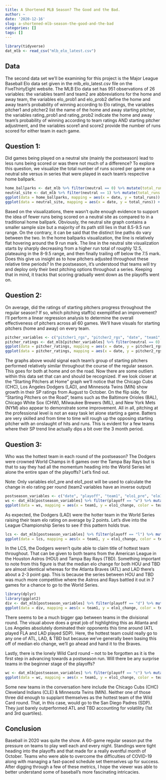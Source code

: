 ```yaml
---
title: A Shortened MLB Season? The Good and the Bad.
author: ~
date: '2020-12-16'
slug: a-shortened-mlb-season-the-good-and-the-bad
categories: []
tags: []
---
```


```r
library(tidyverse)
dat_mlb <- read_csv("mlb_elo_latest.csv")
```

## Data

The second data set we'll be examining for this project is the Major League Baseball Elo data set given in the mlb_elo_latest.csv file on the FiveThirtyEight website. The MLB Elo data set has 951 observations of 26 variables: the variables team1 and team2 are abbreviations for the home and away team, the variables elo_prob1 and elo_prob2 define the home and away team's probability of winning according to Elo ratings, the variables pitcher1 and pitcher2 list the name of the home and away starting pitcher, the variables rating_prob1 and rating_prob2 indicate the home and away team's probability of winning according to team ratings AND starting pitcher adjustment, and the variables score1 and score2 provide the number of runs scored for either team in each game.

## Question 1:

Did games being played on a neutral site (mainly the postseason) lead to less runs being scored or was there not much of a difference? To explore this question, we visualize the total number of runs scored per game on a neutral site versus in series that were played in each team's respective home ballpark.

```r
home_ballparks <- dat_mlb %>% filter(neutral == 0) %>% mutate(total_runs = score1 + score2) 
neutral_site <- dat_mlb %>% filter(neutral == 1) %>% mutate(total_runs = score1 + score2)
ggplot(data = home_ballparks, mapping = aes(x = date, y = total_runs)) + geom_point(color = "navy") + geom_smooth() + ggtitle("Total Runs Scored Per Game in Home Ballparks")
ggplot(data = neutral_site, mapping = aes(x = date, y = total_runs)) + geom_point(color = "green") + geom_smooth() + ggtitle("Total Runs Scored Per Game on a Neutral Site")
```

Based on the visualizations, there wasn't quite enough evidence to support the idea of fewer runs being scored on a neutral site as compared to in a traditional home ballpark. Obviously, the neutral site graph contains a smaller sample size but a majority of its path still lies in that 8.5-9.5 run range. On the contrary, it can be said that the distinct line paths do vary between the two. In the home ballparks visualization, the line is relatively flat hovering around the 9 run mark. The line in the neutral site visualization starts by sharply decreasing from a higher run total of roughly 12.5, plateauing in the 8-9.5 range, and then finally trailing off below the 7.5 mark. Does this give us insight as to how pitchers adjusted throughout these relative time periods? In the postseason, it's understood that teams will try and deploy only their best pitching options throughout a series. Keeping that in mind, it tracks that scoring gradually went down as the playoffs went on.

## Question 2:

On average, did the ratings of starting pitchers progress throughout the regular season? If so, which pitching staff(s) exemplified an improvement? I'll perform a linear regression analysis to determine the overall effectiveness of pitchers across all 60 games. We'll have visuals for starting pitchers (home and away) on every team.

```r
pitcher_variables <- c("pitcher1_rgs", "pitcher2_rgs", "date", "team1", "team2", "pitcher1", "pitcher2", "neutral", "playoff")
pitcher_ratings <- dat_mlb[pitcher_variables] %>% filter(neutral == 0)
ggplot(data = pitcher_ratings, mapping = aes(x = date, y = pitcher1_rgs)) + facet_wrap(~ team1) + geom_point(position = "jitter") + theme(legend.position = "none") + ggtitle("Starting Pitchers at Home During the 2020 MLB Regular Season") + theme(axis.text.x = element_text(angle = 45, hjust = 0.5)) + geom_smooth(method = "lm", formula = y ~ x)
ggplot(data = pitcher_ratings, mapping = aes(x = date, y = pitcher2_rgs)) + facet_wrap(~ team2) + geom_point(position = "jitter") + theme(legend.position = "none") + ggtitle("Starting Pitchers on the Road During the 2020 MLB Regular Season") + theme(axis.text.x = element_text(angle = 45, hjust = 0.5)) + geom_smooth(method = "lm", formula = y ~ x)
```

The graphs above would signal each team's group of starting pitchers performed relatively similar throughout the course of the regular season. This goes for both at home and on the road. Now there are some outliers within this data set that can and should be recognized. If we look closer at the "Starting Pitchers at Home" graph we'll notice that the Chicago Cubs (CHC), Los Angeles Dodgers (LAD), and Minnesota Twins (MIN) show growth in their SP ratings from August to October. On the flip side, for "Starting Pitchers on the Road", teams such as the Baltimore Orioles (BAL), Chicago White Sox (CHW), Milwaukee Brewers (MIL), and New York Mets (NYM) also appear to demonstrate some improvement. All in all, pitching at the professional level is not an easy task let alone starting a game. Batters are very skilled and from time to time will rough up the opposing starting pitcher with an onslaught of hits and runs. This is evident for a few teams where their SP trend line actually dips a bit over the 3 month period. 

## Question 3:

Who was the hottest team in each round of the postseason? The Dodgers were crowned World Champs in 6 games over the Tampa Bay Rays but is that to say they had all the momentum heading into the World Series let alone the entire span of the playoffs? Let's find out. 

Note: Only variables elo1_pre and elo1_post will be used to calculate the change in elo rating per round (team2 variables have an inverse output) 

```r
postseason_variables <- c("date", "playoff", "team1", "elo1_pre", "elo1_post", "team2", "elo2_pre", "elo2_post")
ws <- dat_mlb[postseason_variables] %>% filter(playoff == "w") %>% mutate(elo1_change = elo1_post - elo1_pre) 
ggplot(data = ws, mapping = aes(x = team1, y = elo1_change, color = team1)) + geom_boxplot() + ggtitle("Change in Team Elo Rating during the World Series") + theme(legend.position = "none")
```

As expected, the Dodgers (LAD) were the hotter team in the World Series raising their team elo rating on average by 2 points. Let's dive into the League Championship Series to see if this pattern holds true.

```r
lcs <- dat_mlb[postseason_variables] %>% filter(playoff == "l") %>% mutate(elo1_change = elo1_post - elo1_pre) 
ggplot(data = lcs, mapping = aes(x = team1, y = elo1_change, color = team1)) + geom_boxplot() + ggtitle("Change in Team Elo Rating during the League Championship Series") + theme(legend.position = "none")
```

In the LCS, the Dodgers weren't quite able to claim title of hottest team throughout. That can be given to both teams from the American League in the Houston Astros (HOU) and Tampa Bay Rays (TBD). Something important to note from this figure is that the median elo change for both HOU and TBD are almost identical whereas for the Atlanta Braves (ATL) and LAD there's about a 2-3 point gap. This is because the series between HOU and TBD was much more competitive where the Astros and Rays battled it out in 7 games for a chance to go to the World Series.

```r
library(dplyr)
library(ggplot2)
div <- dat_mlb[postseason_variables] %>% filter(playoff == "d") %>% mutate(elo1_change = elo1_post - elo1_pre) 
ggplot(data = div, mapping = aes(x = team1, y = elo1_change, color = team1)) + geom_boxplot() + ggtitle("Change in Team Elo Rating during the Division Series") + theme(legend.position = "none")
```

There seems to be a much bigger gap between teams in the divisional round. The visual above does a great job of highlighting this as Atlanta and Los Angeles absolutely dominated their opponents this time around (ATL played FLA and LAD played SDP). Here, the hottest team could really go to any one of ATL, LAD, & TBD but because we've generally been basing this off of median elo change, we'll go ahead and hand it to the Braves.

Lastly, there is the lonely Wild Card round -- not to be forgotten as it is the first step in advancing towards a postseason run. Will there be any surprise teams in the beginner stage of the playoffs?

```r
wc <- dat_mlb[postseason_variables] %>% filter(playoff == "c") %>% mutate(elo1_change = elo1_post - elo1_pre) 
ggplot(data = wc, mapping = aes(x = team1, y = elo1_change, color = team1)) + geom_boxplot() + ggtitle("Change in Team Elo Rating during the Wild Card Round") + theme(legend.position = "none")
```

Some new teams in the conversation here include the Chicago Cubs (CHC) Cleveland Indians (CLE) & Minnesota Twins (MIN). Neither one of those three did enough to supplant themselves as the hottest team of the Wild Card round. That, in this case, would go to the San Diego Padres (SDP). They just barely outperformed ATL and TBD accounting for volatility (1st and 3rd quartiles).

## Conclusion 

Baseball in 2020 was quite the show. A 60-game regular season put the pressure on teams to play well each and every night. Standings were tight heading into the playoffs and that made for a really eventful month of October. Teams who were able to overcome the difficulties of COVID-19 along with managing a fast-paced schedule set themselves up for success. After digging through a few of these metrics, I hope the viewer was able to better understand some of baseball's more fascinating intricacies.
